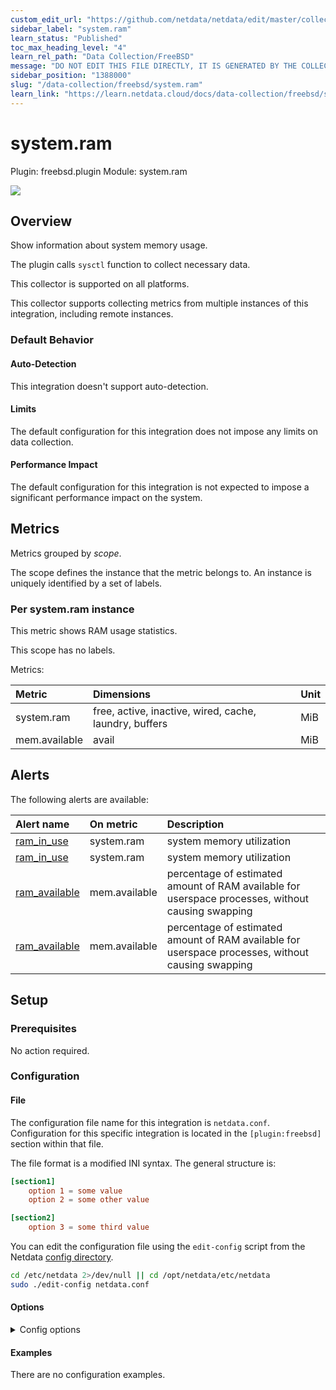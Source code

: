 ```yaml
---
custom_edit_url: "https://github.com/netdata/netdata/edit/master/collectors/freebsd.plugin/metadata.yaml"
sidebar_label: "system.ram"
learn_status: "Published"
toc_max_heading_level: "4"
learn_rel_path: "Data Collection/FreeBSD"
message: "DO NOT EDIT THIS FILE DIRECTLY, IT IS GENERATED BY THE COLLECTOR'S metadata.yaml FILE"
sidebar_position: "1388000"
slug: "/data-collection/freebsd/system.ram"
learn_link: "https://learn.netdata.cloud/docs/data-collection/freebsd/system.ram"
---
```



# system.ram

Plugin: freebsd.plugin
Module: system.ram

<img src="https://img.shields.io/badge/maintained%20by-Netdata-%2300ab44" />

## Overview

Show information about system memory usage.

The plugin calls `sysctl` function to collect necessary data.

This collector is supported on all platforms.

This collector supports collecting metrics from multiple instances of this integration, including remote instances.


### Default Behavior

#### Auto-Detection

This integration doesn't support auto-detection.

#### Limits

The default configuration for this integration does not impose any limits on data collection.

#### Performance Impact

The default configuration for this integration is not expected to impose a significant performance impact on the system.


## Metrics

Metrics grouped by *scope*.

The scope defines the instance that the metric belongs to. An instance is uniquely identified by a set of labels.



### Per system.ram instance

This metric shows RAM usage statistics.

This scope has no labels.

Metrics:

| Metric | Dimensions | Unit |
|:------|:----------|:----|
| system.ram | free, active, inactive, wired, cache, laundry, buffers | MiB |
| mem.available | avail | MiB |



## Alerts


The following alerts are available:

| Alert name  | On metric | Description |
|:------------|:----------|:------------|
| [ ram_in_use ](https://github.com/netdata/netdata/blob/master/health/health.d/ram.conf) | system.ram | system memory utilization |
| [ ram_in_use ](https://github.com/netdata/netdata/blob/master/health/health.d/ram.conf) | system.ram | system memory utilization |
| [ ram_available ](https://github.com/netdata/netdata/blob/master/health/health.d/ram.conf) | mem.available | percentage of estimated amount of RAM available for userspace processes, without causing swapping |
| [ ram_available ](https://github.com/netdata/netdata/blob/master/health/health.d/ram.conf) | mem.available | percentage of estimated amount of RAM available for userspace processes, without causing swapping |


## Setup

### Prerequisites

No action required.

### Configuration

#### File

The configuration file name for this integration is `netdata.conf`.
Configuration for this specific integration is located in the `[plugin:freebsd]` section within that file.

The file format is a modified INI syntax. The general structure is:

```toml
[section1]
    option 1 = some value
    option 2 = some other value

[section2]
    option 3 = some third value
```
You can edit the configuration file using the `edit-config` script from the
Netdata [config directory](/docs/configuring/configuration#the-netdata-config-directory).

```bash
cd /etc/netdata 2>/dev/null || cd /opt/netdata/etc/netdata
sudo ./edit-config netdata.conf
```
#### Options



<details><summary>Config options</summary>

| Name | Description | Default | Required |
|:----|:-----------|:-------|:--------:|
| system.ram | Enable or disable system RAM metric. |  | False |

</details>

#### Examples
There are no configuration examples.


